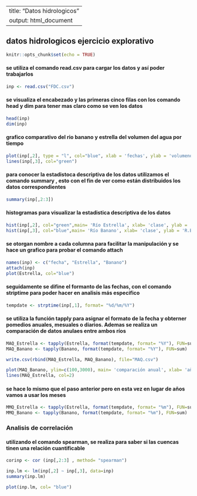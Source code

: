 
---
title: "Datos hidrologicos"
output: html_document
---
## datos hidrologicos ejercicio explorativo

```r
knitr::opts_chunk$set(echo = TRUE)
```

#### se utiliza el comando **read.csv** para cargar los datos y así poder trabajarlos 

```r
inp <- read.csv("FDC.csv")
```


#### se visualiza el encabezado y las primeras cinco filas con los comando **head** y **dim** para tener mas claro como  se ven los datos

```r
 
head(inp)
dim(inp)
```

#### grafico comparativo del rio banano y estrella del volumen del agua por tiempo 

```r
plot(inp[,2], type = "l", col="blue", xlab = 'fechas', ylab = 'volumeno de agua x tiempo')
lines(inp[,3], col="green")

```


#### para conocer la estadistoca descriptiva de los datos utilizamos el comando **summary** , esto con el fin de ver como están distribuidos los datos correspondientes 

```r
summary(inp[,2:3])

```

#### histogramas para visualizar la estadistica descriptiva de los datos 

```r
hist(inp[,2], col="green",main= 'Río Estrella', xlab= 'clase', ylab = 'R.Estrella')
hist(inp[,3], col="blue",main= 'Río Banano', xlab= 'clase', ylab = 'R.Banano')

```

#### se otorgan nombre a cada columna para facilitar la manipulación y se hace un grafico para probar el comando **attach**

```r
names(inp) <- c("fecha", "Estrella", "Banano")
attach(inp)
plot(Estrella, col="blue")
```

#### seguidamente se difine el formanto de las fechas, con el comando **striptime** para poder hacer en analisis más especifico

```r
tempdate <- strptime(inp[,1], format= "%d/%m/%Y")

```

#### se utiliza la función **tapply** para asignar el formato de la fecha y obterner pomedios anuales, mesuales o diarios. Ademas se realiza un comparación de datos anulaes entre ambos ríos 

```r
MAQ_Estrella <- tapply(Estrella, format(tempdate, format= "%Y"), FUN=sum)
MAQ_Banano <- tapply(Banano, format(tempdate, format= "%Y"), FUN=sum)

write.csv(rbind(MAQ_Estrella, MAQ_Banano), file="MAQ.csv")

plot(MAQ_Banano, ylim=c(100,3000), main= 'comparación anual', xlab= 'año', ylab= 'R.Estrella' )
lines(MAQ_Estrella, col=2)
```

#### se hace lo mismo que el paso anterior pero en esta vez en lugar de años vamos a usar los meses

```r
MMQ_Estrella <- tapply(Estrella, format(tempdate, format= "%m"), FUN=sum)
MMQ_Banano <- tapply(Banano, format(tempdate, format= "%m"), FUN=sum)
```

### Analisis de correlación 

#### utilizando el comando **spearman**, se realiza para saber si las cuencas tinen una relación cuantificable

```r
corinp <- cor (inp[,2:3] , method= "spearman")

inp.lm <- lm(inp[,2] ~ inp[,3], data=inp)
summary(inp.lm)

plot(inp.lm, col= "blue")
```

